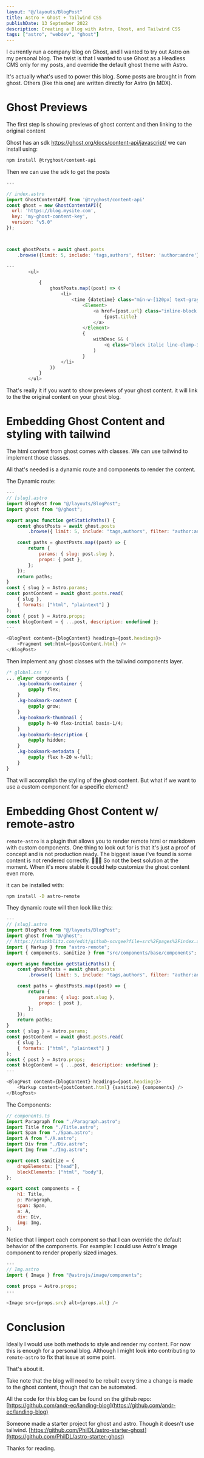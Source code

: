 ```yaml
---
layout: "@/layouts/BlogPost"
title: Astro + Ghost + Tailwind CSS
publishDate: 13 September 2022
description: Creating a Blog with Astro, Ghost, and Tailwind CSS
tags: ["astro", "webdev", "ghost"]
---
```



I currently run a company blog on Ghost, and I wanted to try out Astro on my personal blog.
The twist is that I wanted to use Ghost as a Headless CMS only for my posts, and override the default ghost theme with Astro.

It's actually what's used to power this blog.
Some posts are brought in from ghost. Others (like this one) are written directly for Astro (in MDX).

# Ghost Previews

The first step Is showing previews of ghost content and then linking to the original content

Ghost has an sdk https://ghost.org/docs/content-api/javascript/ we can install using:

```bash
npm install @tryghost/content-api
```

Then we can use the sdk to get the posts

```js
---

// index.astro
import GhostContentAPI from '@tryghost/content-api'
const ghost = new GhostContentAPI({
  url: 'https://blog.mysite.com',
  key: 'my-ghost-content-key',
  version: "v5.0"
});



const ghostPosts = await ghost.posts
    .browse({limit: 5, include: 'tags,authors', filter: 'author:andre'})

---
		<ul>

			{
				ghostPosts.map((post) => (
					<li>
						<time {datetime} class="min-w-[120px] text-gray-500">{postDate}</time>
							<Element>
								<a href={post.url} class="inline-block cactus-link line-clamp-1">
									{post.title}
								</a>
							</Element>
							{
								withDesc && (
									<q class="block italic line-clamp-3">{post.excerpt}</q>
								)
							}
					</li>
				))
			}
        </ul>
```

That's really it if you want to show previews of your ghost content.
it will link to the the original content on your ghost blog.

# Embedding Ghost Content and styling with tailwind

The html content from ghost comes with classes. We can use tailwind to implement those classes.

All that's needed is a dynamic route and components to render the content.

The Dynamic route:

```js
---
// [slug].astro
import BlogPost from "@/layouts/BlogPost";
import ghost from "@/ghost";

export async function getStaticPaths() {
	const ghostPosts = await ghost.posts
		.browse({ limit: 5, include: "tags,authors", filter: "author:andre" })

	const paths = ghostPosts.map((post) => {
		return {
			params: { slug: post.slug },
			props: { post },
		};
	});
	return paths;
}
const { slug } = Astro.params;
const postContent = await ghost.posts.read(
	{ slug },
	{ formats: ["html", "plaintext"] }
);
const { post } = Astro.props;
const blogContent = { ...post, description: undefined };
---

<BlogPost content={blogContent} headings={post.headings}>
	<Fragment set:html={postContent.html} />
</BlogPost>
```

Then implement any ghost classes with the tailwind components layer.

```css
/* global.css */
... @layer components {
	.kg-bookmark-container {
		@apply flex;
	}
	.kg-bookmark-content {
		@apply grow;
	}
	.kg-bookmark-thumbnail {
		@apply h-40 flex-initial basis-1/4;
	}
	.kg-bookmark-description {
		@apply hidden;
	}
	.kg-bookmark-metadata {
		@apply flex h-20 w-full;
	}
}
```

That will accomplish the styling of the ghost content.
But what if we want to use a custom component for a specific element?

# Embedding Ghost Content w/ remote-astro

`remote-astro` is a plugin that allows you to render remote html or markdown with custom components.
One thing to look out for is that it's just a proof of concept and is not production ready.
The biggest issue i've found is some content is not rendered correctly. 🤷🏽‍♂️
So not the best solution at the moment.
When it's more stable it could help customize the ghost content even more.

it can be installed with:

```bash
npm install -D astro-remote
```

They dynamic route will then look like this:

```js
---
// [slug].astro
import BlogPost from "@/layouts/BlogPost";
import ghost from "@/ghost";
// https://stackblitz.com/edit/github-scvgee?file=src%2Fpages%2Findex.astro
import { Markup } from "astro-remote";
import { components, sanitize } from "src/components/base/components";

export async function getStaticPaths() {
	const ghostPosts = await ghost.posts
		.browse({ limit: 5, include: "tags,authors", filter: "author:andre" })

	const paths = ghostPosts.map((post) => {
		return {
			params: { slug: post.slug },
			props: { post },
		};
	});
	return paths;
}
const { slug } = Astro.params;
const postContent = await ghost.posts.read(
	{ slug },
	{ formats: ["html", "plaintext"] }
);
const { post } = Astro.props;
const blogContent = { ...post, description: undefined };
---

<BlogPost content={blogContent} headings={post.headings}>
	<Markup content={postContent.html} {sanitize} {components} />
</BlogPost>
```

The Components:

```js
// components.ts
import Paragraph from "./Paragraph.astro";
import Title from "./Title.astro";
import Span from "./Span.astro";
import A from "./A.astro";
import Div from "./Div.astro";
import Img from "./Img.astro";

export const sanitize = {
	dropElements: ["head"],
	blockElements: ["html", "body"],
};

export const components = {
	h1: Title,
	p: Paragraph,
	span: Span,
	a: A,
	div: Div,
	img: Img,
};
```

Notice that I import each component so that I can override the default behavior of the components.
For example: I could use Astro's Image component to render properly sized images.

```js
---
// Img.astro
import { Image } from "@astrojs/image/components";

const props = Astro.props;
---

<Image src={props.src} alt={props.alt} />
```

# Conclusion

Ideally I would use both methods to style and render my content.
For now this is enough for a personal blog.
Although I might look into contributing to `remote-astro` to fix that issue at some point.

That's about it.

Take note that the blog will need to be rebuilt every time a change is made to the ghost content,
though that can be automated.

All the code for this blog can be found on the github repo: [https://github.com/andr-ec/landing-blog](https://github.com/andr-ec/landing-blog)

Someone made a starter project for ghost and astro. Though it doesn't use tailwind. [https://github.com/PhilDL/astro-starter-ghost](https://github.com/PhilDL/astro-starter-ghost)

Thanks for reading.
